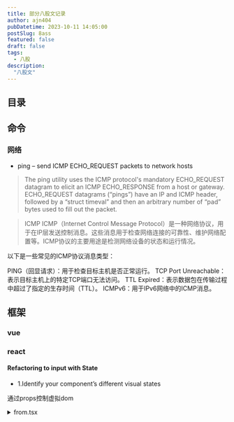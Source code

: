 ```yaml
---
title: 部分八股文记录
author: ajn404
pubDatetime: 2023-10-11 14:05:00
postSlug: 8ass
featured: false
draft: false
tags:
  - 八股
description:
  "八股文"
---
```


## 目录

## 命令

### 网络

- ping – send ICMP ECHO_REQUEST packets to network hosts
>  The ping utility uses the ICMP protocol's mandatory ECHO_REQUEST datagram to elicit an ICMP ECHO_RESPONSE from a host or gateway.  ECHO_REQUEST datagrams
     (“pings”) have an IP and ICMP header, followed by a “struct timeval” and then an arbitrary number of “pad” bytes used to fill out the packet. 

> ICMP
ICMP（Internet Control Message Protocol）是一种网络协议，用于在IP层发送控制消息。这些消息用于检查网络连接的可靠性、维护网络配置等。ICMP协议的主要用途是检测网络设备的状态和运行情况。

以下是一些常见的ICMP协议消息类型：

PING（回显请求）：用于检查目标主机是否正常运行。
TCP Port Unreachable：表示目标主机上的特定TCP端口无法访问。
TTL Expired：表示数据包在传输过程中超过了指定的生存时间（TTL）。
ICMPv6：用于IPv6网络中的ICMP消息。

## 框架

### vue



### react

#### Refactoring to input with State

- 1.Identify your component’s different visual states

通过props控制虚拟dom

<details>
<summary>from.tsx</summary>
```tsx
export default function Form({
  status = 'empty'
}) {
  if (status === 'success') {
    return <h1>That's right!</h1>
  }
  return (
    <>
      <h2>City quiz</h2>
      <p>
        In which city is there a billboard that turns air into drinkable water?
      </p>
      <form>
        <textarea disabled={
          status === 'submitting'
        } />
        <br />
        <button disabled={
          status === 'empty' ||
          status === 'submitting'
        }>
          Submit
        </button>
        {status === 'error' &&
          <p className="Error">
            Good guess but a wrong answer. Try again!
          </p>
        }
      </form>
      </>
  );
}
```
</details>

<details>
<summary>App.ts</summary>
```ts
import Form from './Form.js';

let statuses = [
  'empty',
  'typing',
  'submitting',
  'success',
  'error',
];

export default function App() {
  return (
    <>
      {statuses.map(status => (
        <section key={status}>
          <h4>Form ({status}):</h4>
          <Form status={status} />
        </section>
      ))}
    </>
  );
}
```
</details>


- 2.Determine what triggers those state changes
- 3.Represent the state in memory with useState

```js
const [answer, setAnswer] = useState('');
const [error, setError] = useState(null);
```

- 4.Remove any non-essential state variables 
- 5 .Connect the event handlers to set state

<details>
<summary>App.ts</summary>

```ts
import { useState } from 'react';

export default function Form() {
  const [answer, setAnswer] = useState('');
  const [error, setError] = useState(null);
  const [status, setStatus] = useState('typing');

  if (status === 'success') {
    return <h1>That's right!</h1>
  }

  async function handleSubmit(e) {
    e.preventDefault();
    setStatus('submitting');
    try {
      await submitForm(answer);
      setStatus('success');
    } catch (err) {
      setStatus('typing');
      setError(err);
    }
  }

  function handleTextareaChange(e) {
    setAnswer(e.target.value);
  }

  return (
    <>
      <h2>City quiz</h2>
      <p>
        In which city is there a billboard that turns air into drinkable water?
      </p>
      <form onSubmit={handleSubmit}>
        <textarea
          value={answer}
          onChange={handleTextareaChange}
          disabled={status === 'submitting'}
        />
        <br />
        <button disabled={
          answer.length === 0 ||
          status === 'submitting'
        }>
          Submit
        </button>
        {error !== null &&
          <p className="Error">
            {error.message}
          </p>
        }
      </form>
    </>
  );
}

function submitForm(answer) {
  // Pretend it's hitting the network.
  return new Promise((resolve, reject) => {
    setTimeout(() => {
      let shouldError = answer.toLowerCase() !== 'lima'
      if (shouldError) {
        reject(new Error('Good guess but a wrong answer. Try again!'));
      } else {
        resolve();
      }
    }, 1500);
  });
}
```
</details>


## canvas

### 绘制三角形或多边形


<details>
<summary>index.js</summary>
```js
   const canvas = document.getElementById('myCanvas');
   const ctx = canvas.getContext('2d');
   // 绘制三角形
   ctx.beginPath();
   ctx.moveTo(10, 10);
   ctx.lineTo(50, 100);
   ctx.lineTo(10, 150);
   ctx.closePath();
   ctx.fillStyle = 'blue';
   ctx.fill();

   // 绘制多边形
   ctx.beginPath();
   ctx.moveTo(150, 10);
   ctx.lineTo(200, 50);
   ctx.lineTo(150, 100);
   ctx.lineTo(100, 50);
   ctx.closePath();
   ctx.fillStyle = 'red';
   ctx.fill();
```

</details>


<canvas id="myCanvas" class="h-[100px] w-[100px] bg-[#000]"/>


## 基础

### 防抖

 n 秒内函数只会执行一次
```js
function debounce(fn, timing) {
  let timer;
  return function() {
    clearTimeout(timer);
    timer = setTimeout(() => {
      fn();
    }, timing);
  }
}
```

```
const debounce = (fn, delay) => {
    let timer;
    return ()=>{
        clearTimeout(timer);
        timer = setTimeout(()=>{
            fn();
        }, delay);
    }
}
```

常用于避免事件处理程序或函数被频繁触发，从而提高性能。例如，在搜索输入框中，当用户输入时，可能会触发一个搜索函数，但这个函数可能会被频繁触发，导致性能下降。使用 debounce 函数可以解决这个问题，确保搜索函数只在用户停止输入后的 delay 毫秒后执行。

### 节流

```js
function throttle(fn, timing) {
  let trigger;
  return function() {
    if (trigger) return;
    trigger = true;
    fn();
    setTimeout(() => {
      trigger = false;
    }, timing);
  }
}
```

常用于限制函数的执行频率，从而提高性能。例如，在滚动事件处理程序中，可能会触发一个函数来重新获取页面内容，但这个函数可能会被频繁触发，导致性能下降。使用 throttle 函数可以解决这个问题，确保在滚动事件触发后的 timing 时间间隔内只执行一次函数。


## 实现(5).add(3).minus(2)功能

```js
Number.prototype.add = function(num) {
    return this+num
}

Number.prototype.minus = function(num) {
    return this-num
}

Number.prototype.multiply = function(num) {
    return this*num
}

Number.prototype.divide = function(num) {
    return this/num
}
```

## Async/Await 如何通过同步的方式实现异步

generate 

```js
var fetch = require("node-fetch");

function *gen() { // 这里的 * 可以看成 async
  var url = "https://api.github.com/users/github";
  var result = yield fetch(url); // 这里的 yield 可以看成 await
  console.log(result.bio);
}

var g = gen();
var result = g.next();
result.value.then(data => data.json()).then(data  => g.next(data));
```

## 浏览器渲染原理


浏览器的渲染原理可以简单地描述为以下几个步骤:

### 解析 HTML:

浏览器将 HTML 文档解析成 DOM(文档对象模型)树,以便浏览器可以理解和操作 HTML 元素。

浏览器解析 HTML 时使用的方案主要有两种：SAX 和 DOM。

SAX（Simple API for XML）解析器：SAX 解析器是一种基于事件驱动的解析方式，它会将 HTML 文件分割成一系列的事件，然后逐个处理这些事件。SAX 解析器不会将整个 HTML 文档加载到内存中，因此非常适合处理大型的 HTML 文档。SAX 解析器的主要缺点是，它不支持在解析过程中修改 DOM（Document Object Model，文档对象模型）。
DOM（Document Object Model）解析器：DOM 解析器会将 HTML 文件解析成 DOM 树，然后通过 DOM API 进行操作。DOM 解析器会将整个 HTML 文档加载到内存中，因此适用于需要对 HTML 文件进行复杂操作的场景。DOM 解析器的主要优点是支持在解析过程中修改 DOM，但可能会导致解析速度变慢。
在实际应用中，浏览器通常会根据 HTML 文档的大小和复杂程度选择合适的解析方式。对于较小的 HTML 文档，SAX 解析器更为高效；而对于较大的 HTML 文档，DOM 解析器更为高效。此外，浏览器可能会在解析过程中自动切换解析方式，以提高性能。

需要注意的是，尽管 DOM 解析器支持在解析过程中修改 DOM，但在解析完成后，浏览器可能会对 DOM 进行优化，例如清除不再需要的节点、压缩 DOM 等，以减小内存占用和提高性能。因此，在实际应用中，尽量使用 DOM 解析器，并在解析完成后进行优化。


### 解析 CSS:
浏览器将 CSS 样式表解析成 CSSOM(样式对象模型)树,以便浏览器可以理解和应用 CSS 规则。

### 构建渲染树:

浏览器将 DOM 和 CSSOM 合并成一个渲染树,以便浏览器可以绘制屏幕上的内容。

### 布局:

浏览器使用布局引擎计算渲染树中每个节点的宽度和高度,以便将它们放置在屏幕上的适当位置。
### 绘制:

浏览器使用 GPU(图形处理单元)绘制渲染树中的每个节点,以便将它们显示在屏幕上。

### 重排和重绘:

如果渲染树中的某个节点发生了变化,例如,元素的属性或内容发生了变化,那么浏览器将重新计算渲染树,并重新绘制屏幕上的内容。这个过程被称为重排。如果只是修改了某个节点的属性,例如,修改了它的样式或大小,那么浏览器将只重新计算需要重新绘制的部分,这个过程被称为重绘。
浏览器渲染过程的复杂性在于,它需要同时处理 HTML、CSS 和布局。此外,浏览器需要处理多种设备类型和屏幕尺寸,以确保网页在不同设备和屏幕上都能正常显示。因此,浏览器的渲染原理可以被视为一种复杂的高级算法。


### 网络内容拦截

从网络的角度来看，拦截内容通常是通过路由器、代理服务器等网络设备实现的。这些设备可以对网络通信进行拦截和处理，从而实现内容的过滤、篡改、拦截等操作。

以路由器为例，路由器可以作为网络通信的入口和出口，可以将网络通信中的数据包进行拦截和处理。当数据包从一台计算机发出，经过路由器，到达目标计算机时，路由器可以对数据包进行查看、修改或丢弃等操作。如果路由器对数据包进行了拦截和处理，数据包将不会到达目标计算机，从而实现内容的过滤、篡改、拦截等操作。

除了路由器之外，代理服务器也可以实现内容的拦截和处理。代理服务器可以作为网络通信的转发器，可以将网络通信中的数据包进行拦截和处理，然后转发到目标计算机。代理服务器可以实现对内容的过滤、篡改、拦截等操作，从而实现对网络通信的掌控。

总之，拦截内容的实现可以通过路由器、代理服务器等网络设备来实现，这些设备可以对网络通信中的数据包进行查看、修改或丢弃等操作，从而实现内容的过滤、篡改、拦截等操作。

## 链接

- [react docs](https://react.dev/)




